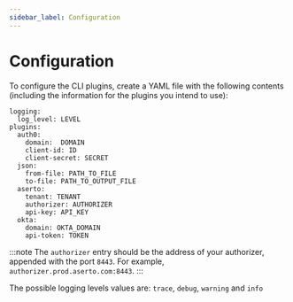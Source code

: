 ```yaml
---
sidebar_label: Configuration
---
```


# Configuration

To configure the CLI plugins, create a YAML file with the following contents (including the information for the plugins you intend to use):

```
logging:
  log_level: LEVEL
plugins:
  auth0:
    domain:  DOMAIN
    client-id: ID
    client-secret: SECRET
  json:
    from-file: PATH_TO_FILE
    to-file: PATH_TO_OUTPUT_FILE
  aserto:
    tenant: TENANT
    authorizer: AUTHORIZER
    api-key: API_KEY
  okta:
    domain: OKTA_DOMAIN
    api-token: TOKEN
```

:::note
The `authorizer` entry should be the address of your authorizer, appended with the port `8443`. For example, `authorizer.prod.aserto.com:8443`.
:::

The possible logging levels values are: `trace`, `debug`, `warning` and `info`
